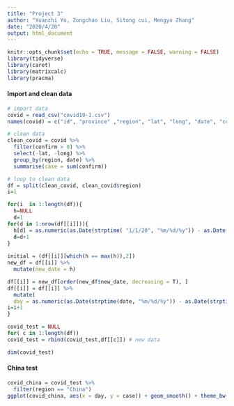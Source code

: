 ```yaml
---
title: "Project 3"
author: "Yuanzhi Yu, Zongchao Liu, Sitong cui, Mengyu Zhang"
date: "2020/4/20"
output: html_document
---
```

```r
knitr::opts_chunk$set(echo = TRUE, message = FALSE, warning = FALSE)
library(tidyverse)
library(caret)
library(matrixcalc)
library(pracma)
```

#### Import and clean data
```r
# import data
covid = read_csv("covid19-1.csv") 
names(covid) = c("id", "province" ,"region", "lat", "long", "date", "confirm", "fatality") 

# clean data
clean_covid = covid %>% 
  filter(confirm > 0) %>% 
  select(-lat, -long) %>% 
  group_by(region, date) %>% 
  summarise(case = sum(confirm)) 

# loop to clean data
df = split(clean_covid, clean_covid$region)
i=1

for(i  in 1:length(df)){
  h=NULL
  d=1
for(d in 1:nrow(df[[i]])){
  h[d] = as.numeric(as.Date(strptime( "1/1/20", "%m/%d/%y")) - as.Date(strptime(df[[i]][d,2], "%m/%d/%y"))) 
  d=d+1
}
  
initial = (df[[i]][which(h == max(h)),2])
new_df = df[[i]] %>% 
  mutate(new_date = h) 

df[[i]] = new_df[order(new_df$new_date, decreasing = T), ]
df[[i]] = df[[i]] %>% 
  mutate(
  day = as.numeric(as.Date(strptime(date, "%m/%d/%y")) - as.Date(strptime(initial, "%m/%d/%y")))) 
i=i+1
}

covid_test = NULL
for( c in 1:length(df))
covid_test = rbind(covid_test,df[[c]]) # new data

dim(covid_test)
```

#### China test
```r
covid_china = covid_test %>% 
  filter(region == "China")
ggplot(covid_china, aes(x = day, y = case)) + geom_smooth() + theme_bw()
```

